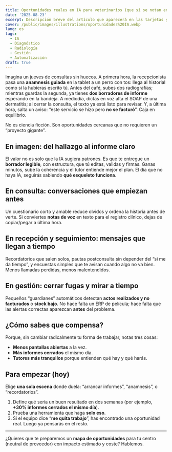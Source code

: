 ```yaml
---
title: Oportunidades reales en IA para veterinarios (que sí se notan en el día a día)
date: '2025-08-23'
excerpt: Descripción breve del artículo que aparecerá en las tarjetas y redes sociales
cover: /public/images/illustrations/oportunidades%20IA.webp
lang: es
tags:
  - IA
  - Diagnóstico
  - Radiología
  - Gestión
  - Automatización
draft: true
---
```

Imagina un jueves de consultas sin huecos. A primera hora, la recepcionista pasa una **anamnesis guiada** en la tablet a un perro con tos: llega al historial como si la hubieras escrito tú. Antes del café, subes dos radiografías; mientras guardas la segunda, ya tienes **dos borradores de informe** esperando en la bandeja. A mediodía, dictas en voz alta el SOAP de una dermatitis; al cerrar la consulta, el texto ya está listo para revisar. Y, a última hora, salta un aviso: “este servicio se hizo pero **no se facturó**”. Caja en equilibrio.

No es ciencia ficción. Son oportunidades cercanas que no requieren un “proyecto gigante”.

## En imagen: del hallazgo al informe claro
El valor no es solo que la IA sugiera patrones. Es que te entregue un **borrador legible**, con estructura, que tú editas, validas y firmas. Ganas minutos, sube la coherencia y el tutor entiende mejor el plan. El día que no haya IA, seguirás sabiendo **qué esqueleto funciona**.

## En consulta: conversaciones que empiezan antes
Un cuestionario corto y amable reduce olvidos y ordena la historia antes de verte. Si conviertes **notas de voz** en texto para el registro clínico, dejas de copiar/pegar a última hora.

## En recepción y seguimiento: mensajes que llegan a tiempo
Recordatorios que salen solos, pautas postconsulta sin depender del “si me da tiempo”, y encuestas simples que te avisan cuando algo no va bien. Menos llamadas perdidas, menos malentendidos.

## En gestión: cerrar fugas y mirar a tiempo
Pequeños “guardianes” automáticos detectan **actos realizados y no facturados** o **stock bajo**. No hace falta un ERP de película; hace falta que las alertas correctas aparezcan **antes** del problema.

## ¿Cómo sabes que compensa?
Porque, sin cambiar radicalmente tu forma de trabajar, notas tres cosas:
- **Menos pantallas abiertas** a la vez.
- **Más informes cerrados** el mismo día.
- **Tutores más tranquilos** porque entienden qué hay y qué harás.

## Para empezar (hoy)
Elige **una sola escena** donde duela: “arrancar informes”, “anamnesis”, o “recordatorios”.
1. Define qué sería un buen resultado en dos semanas (por ejemplo, **+30% informes cerrados el mismo día**).
2. Prueba una herramienta que haga **solo eso**.
3. Si el equipo dice “**me quita trabajo**”, has encontrado una oportunidad real. Luego ya pensarás en el resto.

---

¿Quieres que te preparemos un **mapa de oportunidades** para tu centro (neutral de proveedor) con impacto estimado y coste? Hablemos.
